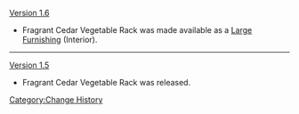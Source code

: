 [[Version 1.6]]
*Fragrant Cedar Vegetable Rack was made available as a [[:Category:Large Furnishing|Large Furnishing]] (Interior).
----
[[Version 1.5]]
*Fragrant Cedar Vegetable Rack was released.
<noinclude>[[Category:Change History]]</noinclude>